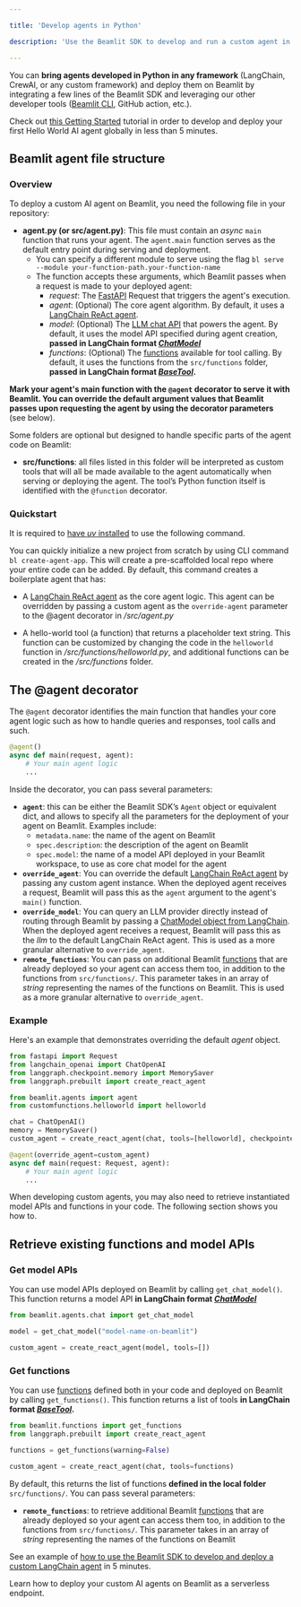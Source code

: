 ```yaml
---

title: 'Develop agents in Python'

description: 'Use the Beamlit SDK to develop and run a custom agent in Python.'

---
```


You can **bring agents developed in Python in any framework** (LangChain, CrewAI, or any custom framework) and deploy them on Beamlit by integrating a few lines of the Beamlit SDK and leveraging our other developer tools ([Beamlit CLI](../cli-reference), GitHub action, etc.).

<Tip>Check out [this Getting Started](../Get-started) tutorial in order to develop and deploy your first Hello World AI agent globally in less than 5 minutes.</Tip>

## Beamlit agent file structure

### Overview

To deploy a custom AI agent on Beamlit, you need the following file in your repository:

- **agent.py (or src/agent.py)**: This file must contain an *async* `main` function that runs your agent. The `agent.main` function serves as the default entry point during serving and deployment.
    - You can specify a different module to serve using the flag `bl serve --module your-function-path.your-function-name`
    - The function accepts these arguments, which Beamlit passes when a request is made to your deployed agent:
        - *request*: The [FastAPI](https://fastapi.tiangolo.com/) Request that triggers the agent's execution.
        - *agent*: (Optional) The core agent algorithm. By default, it uses a [LangChain ReAct agent](https://api.python.langchain.com/en/latest/agents/langchain.agents.react.agent.create_react_agent.html).
        - *model*: (Optional) The [LLM chat API](../Models/Overview) that powers the agent. By default, it uses the model API specified during agent creation, **passed in LangChain format [*ChatModel*](https://python.langchain.com/docs/integrations/chat/)**
        - *functions*: (Optional) The [functions](../Functions/Overview) available for tool calling. By default, it uses the functions from the `src/functions` folder, **passed in LangChain format [*BaseTool*](https://api.python.langchain.com/en/latest/tools/langchain_core.tools.BaseTool.html).**

**Mark your agent's main function with the `@agent` decorator to serve it with Beamlit. You can override the default argument values that Beamlit passes upon requesting the agent by using the decorator parameters** (see below).

Some folders are optional but designed to handle specific parts of the agent code on Beamlit:

- **src/functions**: all files listed in this folder will be interpreted as custom tools that will all be made available to the agent automatically when serving or deploying the agent. The tool’s Python function itself is identified with the `@function` decorator.

### Quickstart

<Warning>It is required to [have *uv* installed](https://docs.astral.sh/uv/getting-started/installation/) to use the following command.</Warning>

You can quickly initialize a new project from scratch by using CLI command  `bl create-agent-app`. This will create a pre-scaffolded local repo where your entire code can be added. By default, this command creates a boilerplate agent that has:

- A [LangChain ReAct agent](https://api.python.langchain.com/en/latest/agents/langchain.agents.react.agent.create_react_agent.html) as the core agent logic. This agent can be overridden by passing a custom agent as the `override-agent` parameter to the @agent decorator in */src/agent.py*

- A hello-world tool (a function) that returns a placeholder text string. This function can be customized by changing the code in the `helloworld` function in */src/functions/helloworld.py*, and additional functions can be created in the */src/functions* folder.

## The @agent decorator

The `@agent` decorator identifies the main function that handles your core agent logic such as how to handle queries and responses, tool calls and such.

```python
@agent()
async def main(request, agent):
	# Your main agent logic
	...
```

Inside the decorator, you can pass several parameters:

- **`agent`**: this can be either the Beamlit SDK’s `Agent` object or equivalent dict, and allows to specify all the parameters for the deployment of your agent on Beamlit. Examples include:
    - `metadata.name`: the name of the agent on Beamlit
    - `spec.description`: the description of the agent on Beamlit
    - `spec.model`: the name of a model API deployed in your Beamlit workspace, to use as core chat model for the agent
- **`override_agent`**: You can override the default [LangChain ReAct agent](https://api.python.langchain.com/en/latest/agents/langchain.agents.react.agent.create_react_agent.html) by passing any custom agent instance. When the deployed agent receives a request, Beamlit will pass this as the `agent` argument to the agent's `main()` function.
- **`override_model`**: You can query an LLM provider directly instead of routing through Beamlit by passing a [ChatModel object from LangChain](https://python.langchain.com/docs/integrations/chat/). When the deployed agent receives a request, Beamlit will pass this as the *llm* to the default LangChain ReAct agent. This is used as a more granular alternative to `override_agent`.
- **`remote_functions`**: You can pass on additional Beamlit [functions](../Functions/Overview) that are already deployed so your agent can access them too, in addition to the functions from `src/functions/`. This parameter takes in an array of *string* representing the names of the functions on Beamlit. This is used as a more granular alternative to `override_agent`.

### Example

Here's an example that demonstrates overriding the default *agent* object.

```python
from fastapi import Request
from langchain_openai import ChatOpenAI
from langgraph.checkpoint.memory import MemorySaver
from langgraph.prebuilt import create_react_agent

from beamlit.agents import agent
from customfunctions.helloworld import helloworld

chat = ChatOpenAI()
memory = MemorySaver()
custom_agent = create_react_agent(chat, tools=[helloworld], checkpointer=memory)

@agent(override_agent=custom_agent)
async def main(request: Request, agent):
	# Your main agent logic
	...
```

When developing custom agents, you may also need to retrieve instantiated model APIs and functions in your code. The following section shows you how to.

## Retrieve existing functions and model APIs

### Get model APIs

You can use model APIs deployed on Beamlit by calling `get_chat_model()`. This function returns a model API **in LangChain format [*ChatModel*](https://python.langchain.com/docs/integrations/chat/)**

```python
from beamlit.agents.chat import get_chat_model

model = get_chat_model("model-name-on-beamlit")

custom_agent = create_react_agent(model, tools=[])
```

### Get functions

You can use [functions](../Functions/Overview) defined both in your code and deployed on Beamlit by calling `get_functions()`. This function returns a list of tools **in LangChain format [*BaseTool*](https://api.python.langchain.com/en/latest/tools/langchain_core.tools.BaseTool.html).**

```python
from beamlit.functions import get_functions
from langgraph.prebuilt import create_react_agent

functions = get_functions(warning=False)

custom_agent = create_react_agent(chat, tools=functions)
```

By default, this returns the list of functions **defined in the local folder** `src/functions/`. You can pass several parameters:

- **`remote_functions`**: to retrieve additional Beamlit [functions](../Functions/Overview) that are already deployed so your agent can access them too, in addition to the functions from `src/functions/`. This parameter takes in an array of *string* representing the names of the functions on Beamlit

<Note>See an example of [how to use the Beamlit SDK to develop and deploy a custom LangChain agent](../Examples/Deploy-a-LangChain-agent) in 5 minutes.</Note>

<Card title="Deploy an agent" icon="server" href="/Agents/Deploy-an-agent">
Learn how to deploy your custom AI agents on Beamlit as a serverless endpoint. 
</Card>